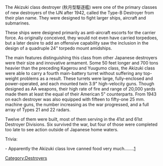 The Akizuki class destroyer (秋月型駆逐艦) were one of the primary classes of new destroyers of the IJN after 1942, called the Type-B Destroyer from their plan name. They were designed to fight larger ships, aircraft and submarines.

These ships were designed primarily as anti-aircraft escorts for the carrier force. As originally conceived, they would not even have carried torpedoes, but a later desire to add an offensive capability saw the inclusion in the design of a quadruple 24" torpedo mount amidships.

The main features distinguishing this class from other Japanese destroyers were their size and innovative armament. Some 50 feet longer and 700 tons heavier than the preceding Kagerou and Yuugumo class, the Akizuki class were able to carry a fourth main-battery turret without suffering any top-weight problems as a result. These turrets were large, fully-enclosed and power-operated, and each mounted twin 3.9" high-velocity guns. Though designed as AA weapons, their high rate of fire and range of 20,000 yards made them at least the equal of their American 5" counterparts. From 1943 on each destroyer was also equipped with fifteen to fifty-one 25 mm. machine guns, the number increasing as the war progressed, and a full array of Types 21 and 22 radars.

Twelve of them were built, most of them serving in the 41st and 61st Destroyer Divisions. Six survived the war, but four of those were completed too late to see action outside of Japanese home waters.

Trivia:

- Apparently the Akizuki class love canned food very much........[http://www.mangahere.co/manga/kantai_collection_kankore_4_koma_comic_fubuki_ganbarimasu/c129/4.html]
[[Category:Destroyers]]